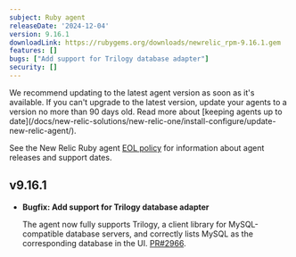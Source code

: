 ```yaml
---
subject: Ruby agent
releaseDate: '2024-12-04'
version: 9.16.1
downloadLink: https://rubygems.org/downloads/newrelic_rpm-9.16.1.gem
features: []
bugs: ["Add support for Trilogy database adapter"]
security: []
---
```


<Callout variant="important">
  We recommend updating to the latest agent version as soon as it's available. If you can't upgrade to the latest version, update your agents to a version no more than 90 days old. Read more about [keeping agents up to date](/docs/new-relic-solutions/new-relic-one/install-configure/update-new-relic-agent/).

  See the New Relic Ruby agent [EOL policy](https://docs.newrelic.com/docs/apm/agents/ruby-agent/getting-started/ruby-agent-eol-policy/) for information about agent releases and support dates.
</Callout>

## v9.16.1

- **Bugfix: Add support for Trilogy database adapter**

  The agent now fully supports Trilogy, a client library for MySQL-compatible database servers, and correctly lists MySQL as the corresponding database in the UI. [PR#2966](https://github.com/newrelic/newrelic-ruby-agent/pull/2966).



